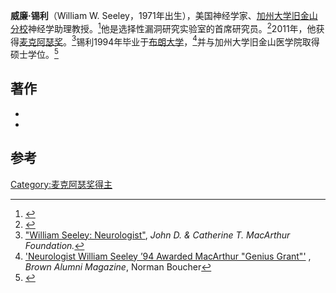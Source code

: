 {{Infobox person
| name       = William Seeley
| image      = BillSeeley.png
| image_size = 250px
| occupation = neurologist
| awards     = [[MacArthur_Fellowship|MacArthur Fellowship]]
| alma_mater = [[Brown_University|Brown University]]<br /> [[University_of_California,_San_Francisco|University of California, San Francisco]]
}}
'''威廉·锡利'''（William W. Seeley，1971年出生），美国神经学家、[[加州大学旧金山分校|加州大学旧金山分校]]神经学助理教授。<ref>{{cite web |url=http://memory.ucsf.edu/ourcenter/staff/wseeley |title=存档副本 |accessdate=2011-09-23 |deadurl=yes |archiveurl=https://web.archive.org/web/20111022020630/http://memory.ucsf.edu/ourcenter/staff/wseeley |archivedate=2011-10-22 }}</ref>他是选择性漏洞研究实验室的首席研究员。<ref>{{cite web |url=http://neurology.ucsf.edu/seeley/people.html |title=存档副本 |accessdate=2011-09-23 |deadurl=yes |archiveurl=https://web.archive.org/web/20120402213132/http://neurology.ucsf.edu/seeley/people.html |archivedate=2012-04-02 }}</ref>2011年，他获得[[麦克阿瑟奖|麦克阿瑟奖]]。<ref>[http://www.macfound.org/site/apps/nlnet/content3.aspx?c=lkLXJ8MQKrH&b=4513915&ct=11212657 "William Seeley: Neurologist"]{{dead link|date=2017年12月 |bot=InternetArchiveBot |fix-attempted=yes }}, ''John D. & Catherine T. MacArthur Foundation.''</ref>锡利1994年毕业于[[布朗大学|布朗大学]]，<ref>[http://www.brownalumnimagazine.com/content/view/2953/ 'Neurologist William Seeley ’94 Awarded MacArthur "Genius Grant"'] {{Wayback|url=http://www.brownalumnimagazine.com/content/view/2953/ |date=20111003083005 }}, ''Brown Alumni Magazine'', Norman Boucher</ref>并与加州大学旧金山医学院取得硕士学位。<ref>{{cite news| url=http://journals.lww.com/neurotodayonline/blog/breakingnews/pages/post.aspx?PostID=30| date=October 3, 2011| title=Neurologist William Seeley Wins MacArthur 'Genius Grant'| work=Neurology Today| author=Jamie Talan| accessdate=2013-10-09| archive-date=2020-05-23| archive-url=https://web.archive.org/web/20200523123235/https://journals.lww.com/neurotodayonline/blog/breakingnews/pages/post.aspx?PostID=30| dead-url=no}}</ref>

==著作==
*{{cite book| url=http://books.google.com/books?id=hBcPYvqE19QC&pg=PA317&dq=william+seeley+neurologist&hl=en&ei=2XGMTuGyJ8Ht0gHH__jDBA&sa=X&oi=book_result&ct=result&resnum=1&ved=0CDsQ6AEwAA#v=onepage&q&f=false| chapter=Self-Representation and the Frontal Lobes| title=The human frontal lobes: functions and disorders| editors= Bruce L. Miller, Jeffrey L. Cummings| edition= 2| publisher= Guilford Press| year= 2007| isbn= 978-1-59385-329-7| authors=William W. Seeley, Virginia E. Sturm }}
*{{cite book| url=http://books.google.com/books?id=oP_lpfvwsisC&pg=PA160&dq=william+seeley+neurologist&hl=en&ei=2XGMTuGyJ8Ht0gHH__jDBA&sa=X&oi=book_result&ct=result&resnum=3&ved=0CEUQ6AEwAg#v=onepage&q&f=false| chapter=Frontotemporal Demetia Neuroimaging: A Guide for Clinicians| title= Dementia in clinical practice| editors= Panteleimon Giannakopoulos, Patrick R. Hof| publisher= Karger Publishers| year= 2009| isbn=978-3-8055-9015-0 }}

==参考==
{{reflist}}

[[Category:麦克阿瑟奖得主|Category:麦克阿瑟奖得主]]